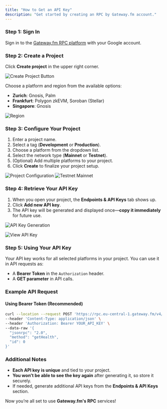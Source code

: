 ```yaml
---
title: "How to Get an API Key"
description: "Get started by creating an RPC by Gateway.fm account."
---
```


### Step 1: Sign In
Sign in to the [Gateway.fm RPC platform](https://admin.gateway.fm/projects) with your Google account.

### Step 2: Create a Project
Click **Create project** in the upper right corner.

![Create Project Button](/images/api-key-guide/Screenshot(1).png)

Choose a platform and region from the available options:
- **Zurich**: Gnosis, Palm
- **Frankfurt**: Polygon zkEVM, Soroban (Stellar)
- **Singapore**: Gnosis

![Region](/images/api-key-guide/Screenshot(8).png)

### Step 3: Configure Your Project
1. Enter a project name.
2. Select a tag (**Development** or **Production**).
3. Choose a platform from the dropdown list.
4. Select the network type (**Mainnet** or **Testnet**).
5. (Optional) Add multiple platforms to your project.
6. Click **Create** to finalize your project setup.

![Project Configuration](/images/api-key-guide/Screenshot(2).png)
![Testnet Mainnet](/images/api-key-guide/Screenshot(3).png)


### Step 4: Retrieve Your API Key
1. When you open your project, the **Endpoints & API Keys** tab shows up.
2. Click **Add new API key**.
3. The API key will be generated and displayed once—**copy it immediately** for future use.

![API Key Generation](/images/api-key-guide/Screenshot(5).png)

![View API Key](/images/api-key-guide/Screenshot(6).png)


### Step 5: Using Your API Key
Your API key works for all selected platforms in your project. You can use it in API requests as:
- A **Bearer Token** in the `Authorization` header.
- A **GET parameter** in API calls.


### Example API Request
#### Using Bearer Token (Recommended)
```sh
curl --location --request POST 'https://rpc.eu-central-1.gateway.fm/v4/soroban/non-archival/mainnet' \
--header 'Content-Type: application/json' \
--header 'Authorization: Bearer YOUR_API_KEY' \
--data-raw '{
  "jsonrpc": "2.0",
  "method": "getHealth",
  "id": 0
}'
```

### Additional Notes
- **Each API key is unique** and tied to your project.
- **You won’t be able to see the key again** after generating it, so store it securely.
- If needed, generate additional API keys from the **Endpoints & API Keys** section.

Now you’re all set to use **Gateway.fm's RPC** services!

